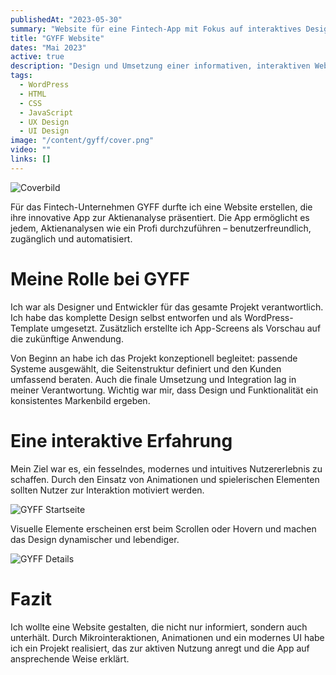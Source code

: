 ```yaml
---
publishedAt: "2023-05-30"
summary: "Website für eine Fintech-App mit Fokus auf interaktives Design und benutzerfreundliche Darstellung."
title: "GYFF Website"
dates: "Mai 2023"
active: true
description: "Design und Umsetzung einer informativen, interaktiven Website zur Präsentation einer Aktienanalyse-App."
tags:
  - WordPress
  - HTML
  - CSS
  - JavaScript
  - UX Design
  - UI Design
image: "/content/gyff/cover.png"
video: ""
links: []
---
```


![Coverbild](/content/gyff/cover.png)

Für das Fintech-Unternehmen GYFF durfte ich eine Website erstellen, die ihre innovative App zur Aktienanalyse präsentiert. Die App ermöglicht es jedem, Aktienanalysen wie ein Profi durchzuführen – benutzerfreundlich, zugänglich und automatisiert.

# Meine Rolle bei GYFF

Ich war als Designer und Entwickler für das gesamte Projekt verantwortlich. Ich habe das komplette Design selbst entworfen und als WordPress-Template umgesetzt. Zusätzlich erstellte ich App-Screens als Vorschau auf die zukünftige Anwendung.

Von Beginn an habe ich das Projekt konzeptionell begleitet: passende Systeme ausgewählt, die Seitenstruktur definiert und den Kunden umfassend beraten. Auch die finale Umsetzung und Integration lag in meiner Verantwortung. Wichtig war mir, dass Design und Funktionalität ein konsistentes Markenbild ergeben.

# Eine interaktive Erfahrung

Mein Ziel war es, ein fesselndes, modernes und intuitives Nutzererlebnis zu schaffen. Durch den Einsatz von Animationen und spielerischen Elementen sollten Nutzer zur Interaktion motiviert werden.

![GYFF Startseite](/content/gyff/gyffhome.gif)

Visuelle Elemente erscheinen erst beim Scrollen oder Hovern und machen das Design dynamischer und lebendiger.

![GYFF Details](/content/gyff/gyffdetails.gif)

# Fazit

Ich wollte eine Website gestalten, die nicht nur informiert, sondern auch unterhält. Durch Mikrointeraktionen, Animationen und ein modernes UI habe ich ein Projekt realisiert, das zur aktiven Nutzung anregt und die App auf ansprechende Weise erklärt.
